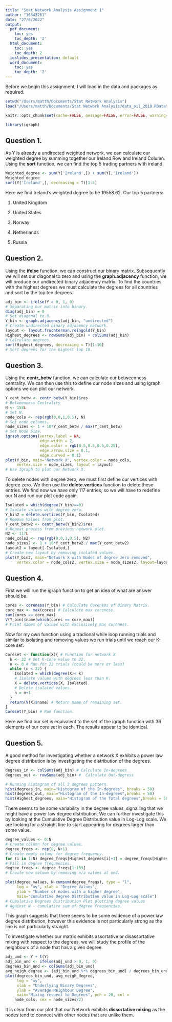 ---
title: "Stat Network Analysis Assignment 1"
author: "16343261"
date: "27/6/2022"
output:
  pdf_document:
    toc: yes
    toc_depth: '2'
  html_document:
    toc: yes
    toc_depth: 2
  ioslides_presentation: default
  word_document:
    toc: yes
    toc_depth: '2'
---
\fontsize{11}{12}
\selectfont

Before we begin this assignment, I will load in the data and packages as required. 
```{r}
setwd("/Users/matth/Documents/Stat Network Analysis")
load("/Users/matth/Documents/Stat Network Analysis/data_oil_2019.RData") 
```

```{r setup, include=FALSE}
knitr::opts_chunk$set(cache=FALSE, message=FALSE, error=FALSE, warning=FALSE, comment=NA, out.width='95%')
```

```{r}
library(igraph)
```

## Question 1.
As Y is already a undirected weighted network, we can calculate our weighted degree by summing together our Ireland Row and Ireland Column. Using the __sort__ function, we can find the top 5 trading partners with ireland. 

```{r}
Weighted_degree <- sum(Y['Ireland',]) + sum(Y[,'Ireland'])
Weighted_degree
sort(Y['Ireland',], decreasing = T)[1:5]
```

Here we find Ireland's weighted degree to be 19558.62. Our top 5 partners:

1. United Kingdom

2. United States

3. Norway

4. Netherlands

5. Russia

## Question 2.
Using the __ifelse__ function, we can construct our binary matrix. Subsequently we will set our diagonal to zero and using the __graph.adjacency__ function, we will produce our undirected binary adjacency matrix. To find the countries with the highest degrees we must calculate the degrees for all countries and sort by the top ten degrees. 

```{r}
adj_bin <- ifelse(Y > 0, 1, 0)
# Separating our matrix into binary. 
diag(adj_bin) = 0
# Set diagonal to 0.
Y_bin <- graph.adjacency(adj_bin, "undirected") 
# Create undirected binary adjacency network.
layout <- layout.fruchterman.reingold(Y_bin)
Highest_degrees <- rowSums(adj_bin) + colSums(adj_bin)
# Calculate degrees.
sort(Highest_degrees, decreasing = T)[1:10]
# Sort degrees for the highest top 10.
```

## Question 3.
Using the __centr_betw__ function, we can calculate our betweenness centrality. We can then use this to define our node sizes and using igraph options we can plot our network.  
```{r, fig.height = 4, fig.width = 7, fig.align = "center"}
Y_cent_betw <- centr_betw(Y_bin)$res 
# Betweenness Centrality
N <- 158L
# Set N.
node_cols <- rep(rgb(0,0,1,0.5), N)
# Set node columns. 
node_sizes <- 1 + 10*Y_cent_betw / max(Y_cent_betw)
# Set Node Size.
igraph.options(vertex.label = NA,
               edge.width = 2,
               edge.color = rgb(0.5,0.5,0.5,0.25),
               edge.arrow.size = 0.1,
               edge.curved = 0.1)
plot(Y_bin, main="Network X", vertex.color = node_cols, 
     vertex.size = node_sizes, layout = layout)
# Use Igraph to plot our Network X. 
```

To delete nodes with degree zero, we must first define our vertices with degree zero. We then use the __delete.vertices__ function to delete these entries. We find now we have only 117 entries, so we will have to redefine our N and run our plot code again. 

```{r, fig.height = 4, fig.width = 7, fig.align = "center"}
Isolated = which(degree(Y_bin)==0)
# Isolate values with degree zero.
Y_bin2 = delete.vertices(Y_bin, Isolated)
# Remove Values from plot. 
Y_cent_betw2 <- centr_betw(Y_bin2)$res
# Repeat process from previous network plot. 
N2 <- 117L
node_cols2 <- rep(rgb(0,0,1,0.5), N2)
node_sizes2 <- 1 + 10*Y_cent_betw2 / max(Y_cent_betw2)
layout2 = layout[-Isolated,]
# Create new layout by removing isolated values. 
plot(Y_bin2, main="Network X with Nodes of degree zero removed", 
     vertex.color = node_cols2, vertex.size = node_sizes2, layout=layout2)
```

## Question 4.
First we will run the igraph function to get an idea of what are answer should be. 
```{r}
cores <- coreness(Y_bin) # Calculate Coreness of Binary Matrix.
core_max <- max(cores) # Calculate max coreness. 
sum(cores == core_max)
V(Y_bin)$name[which(cores == core_max)] 
# Print names of values with exclusively max coreness.
```

Now for my own function using a tradional while loop running trials and similar to isolating and removing values we run trials until we reach our K-core set.  

```{r}
Coreset <- function(X){ # Function for network X
  k <- 22 # Set K-Core value to 22.
  n <- 0 # Run for 22 trials (could be more or less)
  while (n < 22) {
    Isolated = which(degree(X)< k) 
    # Isolate values with degrees less than K.
    X = delete.vertices(X, Isolated)
    # Delete isolated values.
    n = n+1
  }
  return(V(X)$name) # Return name of remaining set.
}
Coreset(Y_bin) # Run function.
```

Here we find our set is equivalent to the set of the igraph function with 36 elements of our core set in each. The results appear to be identical. 

## Question 5.
A good method for investigating whether a network X exhibits a power law degree distribution is by investigating the distribution of the degrees.

```{r}
degrees_in <- colSums(adj_bin) # Calculate In-degrees
degrees_out <- rowSums(adj_bin) #  Calculate Out-degress
```

```{r, fig.height = 3, fig.width = 7, fig.align = "center"}
# Running histagram of all 3 degrees pattern. 
hist(degrees_in, main="Histogram of the In-degrees", breaks = 50)
hist(degrees_out, main="Histogram of the In-degrees",breaks = 50)
hist(Highest_degrees, main="Histogram of the Total degrees",breaks = 50)
```

There seems to be some variability in the degree values, signalling that we might have a power law degree distribution. We can further investigate this by looking at the Cumulative Degree Distribution value in Log-Log scale. We are looking for a straight line to start appearing for degrees larger than some value.

```{r}
degree_values <- 0:N
# Create column for degree values. 
degree_freqs <- rep(0, N+1)
# Create empty column for degree frequency.
for (i in 1:N) degree_freqs[Highest_degrees[i]+1] = degree_freqs[Highest_degrees[i]+1] + 1
# Fill in degree frequencies. 
degree_freqs <- degree_freqs[1:159]
# Create new column by removing n/a values at end. 
```

```{r, fig.height = 4, fig.width = 7, fig.align = "center"}
plot(degree_values, N-cumsum(degree_freqs), type = "l", 
     log = "xy", xlab = "Degree Values", 
     ylab = "Number of nodes with a higher degree", 
     main="Cumulative Degree Distribution value in Log-Log scale")
# Cumulative Degrees Distribution Plot plotting degree values
# Against N - cumulative sum of degree frequencies. 
```

This graph suggests that there seems to be some evidence of a power law degree distribution, however this evidence is not particularly strong as the line is not particularly straight. 

To investigate whether our matrix exhibits assortative or disassortative mixing with respect to the degrees, we will study the profile of the neighbours of a node that has a given degree.  

```{r, fig.height = 4, fig.width = 6, fig.align = "center"}
adj_und <- Y + t(Y)
adj_bin_und <- ifelse(adj_und > 0, 1, 0)
degrees_bin_und <- colSums(adj_bin_und)
avg_neigh_degree <- (adj_bin_und %*% degrees_bin_und) / degrees_bin_und
plot(degrees_bin_und, avg_neigh_degree, 
     log = "xy", 
     xlab = "Underlying Binary Degrees", 
     ylab = "Average Neighbour Degree",
     main="Mixing respect to Degrees", pch = 20, col =
    node_cols, cex = node_sizes/2)
```

It is clear from our plot that our Network exhibits __dissortative mixing__ as the nodes tend to connect with other nodes that are unlike them.
